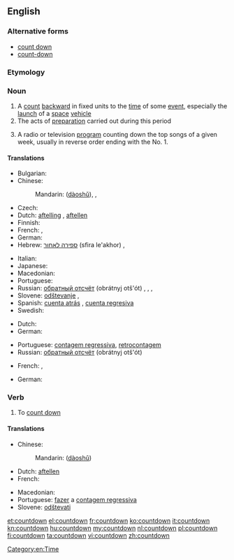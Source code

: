 {{also|Countdown}}
==English==
{{wikipedia}}

===Alternative forms===
* [[count down]]
* [[count-down]]

===Etymology===
{{compound|count|down}}

===Noun===
{{en-noun}}

# A [[count]] [[backward]] in fixed units to the [[time]] of some [[event]], especially the [[launch]] of a [[space]] [[vehicle]]
# The acts of [[preparation]] carried out during this period
# {{slang}} A radio or television [[program]] counting down the top songs of a given week, usually in reverse order ending with the No. 1.

====Translations====
{{trans-top|A count backward to the time of some event}}
* Bulgarian: {{t-|bg|отброяване|n}}
* Chinese:
*: Mandarin: {{zh-ts|[[倒]][[數]]|[[倒]][[数]]}} ([[dào]][[shǔ]]), {{t|cmn|倒數|sc=Hani}}, {{t|cmn|倒数|tr=dàoshǔ|sc=Hani}}
* Czech: {{t-|cs|odpočítávání|n}}
* Dutch: [[aftelling]] {{f}}, [[aftellen]] {{n}}
* Finnish: {{t+|fi|lähtölaskenta}}
* French: {{t+|fr|compte à rebours|m}}, {{t|fr|décompte|m}}
* German: {{t+|de|Countdown|m}}
* Hebrew: [[ספירה לאחור]] (sfira le'akhor) {{f}}, {{t|he|ספירה לאחור|f|tr=sfira le'akhor|sc=Hebr}}
{{trans-mid}}
* Italian: {{t-|it|conto alla rovescia|m}}
* Japanese: {{t|ja|カウントダウン|tr=kauntodaun|sc=Jpan}}
* Macedonian: {{t-|mk|одбројување|n|tr=odbrojúvanje|sc=Cyrl}}
* Portuguese: {{t-|pt|contagem regressiva}}
* Russian: [[обратный отсчёт]] (obrátnyj otš'ót) {{m}}, {{t|ru|обратный отсчёт|m|tr=obrátnyj otsčót|sc=Cyrl}}, {{t|ru|счёт в обратном направлении|m|tr=sčot v obrátnom napravlénii|sc=Cyrl}}, {{t|ru|обратный счёт|tr=obrátnyj sčot|sc=Cyrl}}
* Slovene: [[odštevanje]] {{n}}, {{t|sl|odštevanje|n}}
* Spanish: [[cuenta atrás]] {{f}} {{qualifier|Spain}}, [[cuenta regresiva]] {{f}} {{qualifier|Latin America}}
* Swedish: {{t+|sv|nedräkning|c}}
{{trans-bottom}}

{{trans-top|The acts of preparation carried out during this period}}
* Dutch: {{t-|nl|aftelling|f}}
* German: {{t-|de|Zeitkontrolle|f}}
{{trans-mid}}
* Portuguese: [[contagem regressiva]], [[retrocontagem]] {{f}}
* Russian: [[обратный отсчёт]] (obrátnyj otš'ót) {{m}}
{{trans-bottom}}

{{trans-top|A radio or television program counting down the top songs of a given week}}
* French: {{t|fr|hit-parade|m}}, {{t|fr|top 50|m}}
{{trans-mid}}
* German: {{t+|de|Countdown|m}}
{{trans-bottom}}

===Verb===
{{head|en|verb}}

# {{nonstandard}} To [[count down]]

====Translations====
{{trans-top|to count down}}
* Chinese:
*: Mandarin: {{zh-ts|[[倒]][[數]]|[[倒]][[数]]}} ([[dào]][[shǔ]])
* Dutch: [[aftellen]]
* French: {{t|fr|décompter}}
{{trans-mid}}
* Macedonian: {{t-|mk|одбројува|tr=odbrójuva|sc=Cyrl}}
* Portuguese: [[fazer]] a [[contagem regressiva]]
* Slovene: [[odštevati]]
{{trans-bottom}}

[[Category:en:Time]]

[[et:countdown]]
[[el:countdown]]
[[fr:countdown]]
[[ko:countdown]]
[[it:countdown]]
[[kn:countdown]]
[[hu:countdown]]
[[my:countdown]]
[[nl:countdown]]
[[pl:countdown]]
[[fi:countdown]]
[[ta:countdown]]
[[vi:countdown]]
[[zh:countdown]]